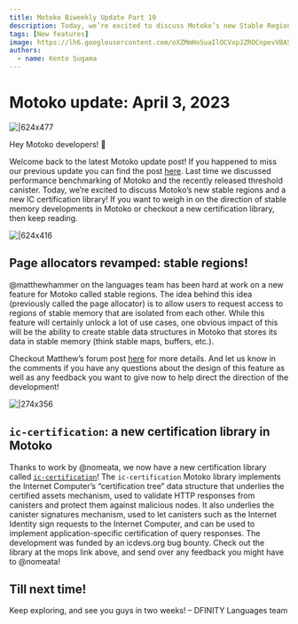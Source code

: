 ```yaml
---
title: Motoko Biweekly Update Part 10
description: Today, we’re excited to discuss Motoko’s new Stable Regions and a new IC Certification library! If you want to weigh in on the direction of stable memory developments in Motoko or checkout a new certification library, then keep reading.
tags: [New features]
image: https://lh6.googleusercontent.com/oXZMmHoSuaIlOCVxpJZROCnpevVBA57VY9lKjl59bixEvpNtNJm_D0ZszNsam2dcAgI_cb2E9_jbcNQ2ZNZjKoWBlsG3z3wII0-abpK1x36pvl2tg4P0g0ovGZG-toDY3QVnmuk2FNpWyAdQzrOezWI
authors:
  - name: Kento Sugama
---
```


# Motoko update: April 3, 2023
![|624x477](https://lh6.googleusercontent.com/oXZMmHoSuaIlOCVxpJZROCnpevVBA57VY9lKjl59bixEvpNtNJm_D0ZszNsam2dcAgI_cb2E9_jbcNQ2ZNZjKoWBlsG3z3wII0-abpK1x36pvl2tg4P0g0ovGZG-toDY3QVnmuk2FNpWyAdQzrOezWI)


Hey Motoko developers! 👋

Welcome back to the latest Motoko update post!
If you happened to miss our previous update you can find the post [here](https://forum.dfinity.org/t/motoko-update-part-9-threshold-canister-benchmark-insights/19040). Last time we discussed performance benchmarking of Motoko and the recently released threshold canister.
Today, we’re excited to discuss Motoko’s new stable regions and a new IC certification library! If you want to weigh in on the direction of stable memory developments in Motoko or checkout a new certification library, then keep reading.

![|624x416](https://lh4.googleusercontent.com/Vbnd4HtSiYn0O7WBhOa59ids6A9e6wkrWtvwuuET2gw_wQAsop88oZDaE5Lt74JzhugaGkNND-DE4aZrKnuMy7o4AeU5mUXR7J7uJM9nPiHgMpbhisoe1P3nSaNmPBvTqSQpNOSOD1lf2y1ajd09xXA)

## Page allocators revamped: stable regions!
@matthewhammer on the languages team has been hard at work on a new feature for Motoko called stable regions. The idea behind this idea (previously called the page allocator) is to allow users to request access to regions of stable memory that are isolated from each other. While this feature will certainly unlock a lot of use cases, one obvious impact of this will be the ability to create stable data structures in Motoko that stores its data in stable memory (think stable maps, buffers, etc.).

Checkout Matthew’s forum post [here](https://forum.dfinity.org/t/motoko-stable-regions/19182) for more details. And let us know in the comments if you have any questions about the design of this feature as well as any feedback you want to give now to help direct the direction of the development!

![|274x356](https://lh6.googleusercontent.com/xYdDzoqUt6opykk-gimH-1hbBx11BOJE0ZpciwcZHljpQ9dsow8F3h_DXgiC1GKVCC71l1H2eLhAFFffPyF-6US9tqWVcSsWG3zrKEU6c9sIQfsd4YKUHK1MyOSjxmHI0VP2FIDoqNFIThJjmJ4clkA)

## `ic-certification`: a new certification library in Motoko

Thanks to work by @nomeata, we now have a new certification library called [`ic-certification`](https://mops.one/ic-certification)!
The `ic-certification` Motoko library implements the Internet Computer’s “certification tree” data structure that underlies the certified assets mechanism, used to validate HTTP responses from canisters and protect them against malicious nodes. It also underlies the canister signatures mechanism, used to let canisters such as the Internet Identity sign requests to the Internet Computer, and can be used to implement application-specific certification of query responses.
The development was funded by an icdevs.org bug bounty.
Check out the library at the mops link above, and send over any feedback you might have to @nomeata!

## Till next time!

Keep exploring, and see you guys in two weeks!
– DFINITY Languages team